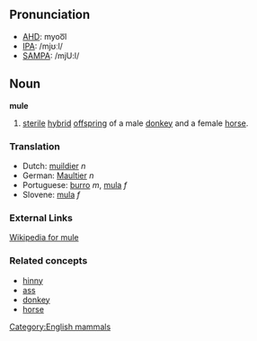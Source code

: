 ==Pronunciation==
*[[w:AHD|AHD]]: myoo͞l
*[[w:IPA|IPA]]: /mjʊːl/
*[[w:SAMPA|SAMPA]]: /mjU:l/

==Noun==
'''mule'''

# [[sterile]] [[hybrid]] [[offspring]] of a male [[donkey]] and a female [[horse]].

===Translation===
*Dutch: [[muildier]] ''n''
*German: [[Maultier]] ''n''
*Portuguese: [[burro]] ''m'', [[mula]] ''f''
*Slovene: [[mula]] ''f''

===External Links===
[[en:mule|Wikipedia for mule]]

===Related concepts===
*[[hinny]]
*[[ass]]
*[[donkey]]
*[[horse]]

[[Category:English mammals]]